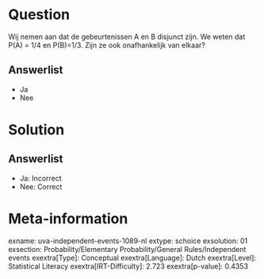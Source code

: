 Question
========

Wij nemen aan dat de gebeurtenissen A en B disjunct zijn. We weten dat
P(A) = 1/4 en P(B)=1/3. Zijn ze ook onafhankelijk van elkaar?

Answerlist
----------

* Ja
* Nee

Solution
========

Answerlist
----------

* Ja: Incorrect
* Nee: Correct

Meta-information
================
exname: uva-independent-events-1089-nl
extype: schoice
exsolution: 01
exsection: Probability/Elementary Probability/General Rules/Independent events
exextra[Type]: Conceptual
exextra[Language]: Dutch
exextra[Level]: Statistical Literacy
exextra[IRT-Difficulty]: 2.723
exextra[p-value]: 0.4353
